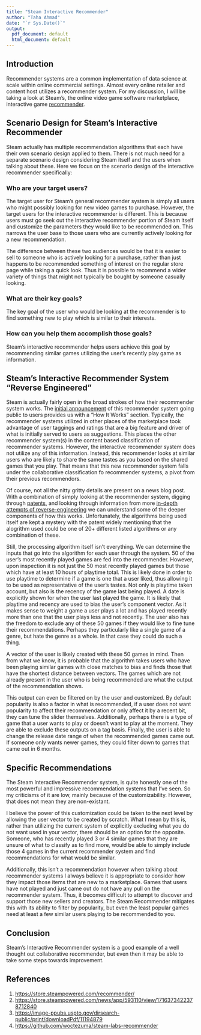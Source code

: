 ---
title: "Steam Interactive Recommender"
author: "Taha Ahmad"
date: "`r Sys.Date()`"
output:
  pdf_document: default
  html_document: default
---

## Introduction

Recommender systems are a common implementation of data science at scale within online commercial settings. Almost every online retailer and content host utilizes a recommender system. For my discussion, I will be taking a look at Steam's, the online video game software marketplace, interactive game [recommender](https://store.steampowered.com/recommender).

## Scenario Design for Steam's Interactive Recommender

Steam actually has multiple recommendation algorithms that each have their own scenario design applied to them. There is not much need for a separate scenario design considering Steam itself and the users when talking about these. Here we focus on the scenario design of the interactive recommender specifically:

### Who are your target users?

The target user for Steam's general recommender system is simply all users who might possibly looking for new video games to purchase. However, the target users for the interactive recommender is different. This is because users must go seek out the interactive recommender portion of Steam itself and customize the parameters they would like to be recommended on. This narrows the user base to those users who are currently actively looking for a new recommendation. 

The difference between these two audiences would be that it is easier to sell to someone who is actively looking for a purchase, rather than just happens to be recommended something of interest on the regular store page while taking a quick look. Thus it is possible to recommend a wider variety of things that might not typically be bought by someone casually looking.

### What are their key goals?

The key goal of the user who would be looking at the recommender is to find something new to play which is similar to their interests.

### How can you help them accomplish those goals?

Steam's interactive recommender helps users achieve this goal by recommending similar games utilizing the user's recently play game as information.

## Steam's Interactive Recommender System "Reverse Engineered"

Steam is actually fairly open in the broad strokes of how their recommender system works. The [initial announcement](https://store.steampowered.com/news/app/593110/view/1716373422378712840) of this recommender system going public to users provides us with a "How It Works" section. Typically, the recommender systems utilized in other places of the marketplace took advantage of user taggings and ratings that are a big feature and driver of what is initially served to users as suggestions. This places the other recommender system(s) in the content based classification of recommender systems. However, the interactive recommender system does not utilize any of this information. Instead, this recommender looks at similar users who are likely to share the same tastes as you based on the shared games that you play. That means that this new recommender system falls under the collaborative classification fo recommender systems, a pivot from their previous recommendors.

Of course, not all the nitty gritty details are present on a news blog post. With a combination of simply looking at the recommender system, digging through [patents](https://image-ppubs.uspto.gov/dirsearch-public/print/downloadPdf/11194879), and looking through information from more [in-depth attempts of reverse-engineering](https://github.com/woctezuma/steam-labs-recommender) we can understand some of the deeper components of how this works. Unfortunately, the algorithms being used itself are kept a mystery with the patent widely mentioning that the alogrithm used could be one of 20+ different listed algorithms or any combination of these.

Still, the processing algorithm itself isn't everything. We can determine the inputs that go into the algorithm for each user through the system. 50 of the user's most recently played games are fed into the recommender. However, upon inspection it is not just the 50 most recently played games but those which have at least 10 hours of playtime total. This is likely done in order to use playtime to determine if a game is one that a user liked, thus allowing it to be used as representative of the user's tastes. Not only is playtime taken account, but also is the recency of the game last being played. A date is explicitly shown for when the user last played the game. It is likely that playtime and recency are used to bias the user's component vector. As it makes sense to weight a game a user plays a lot and has played recently more than one that the user plays less and not recently. The user also has the freedom to exclude any of these 50 games if they would like to fine tune their recommendations. Perhaps they particularly like a single game of a genre, but hate the genre as a whole. In that case they could do such a thing. 

A vector of the user is likely created with these 50 games in mind. Then from what we know, it is probable that the algorithm takes users who have been playing similar games with close matches to bias and finds those that have the shortest distance between vectors. The games which are not already present in the user who is being recommended are what the output of the recommendation shows. 

This output can even be filtered on by the user and customized. By default popularity is also a factor in what is recommended, if a user does not want popularity to affect their recommendation or only affect it by a recent bit, they can tune the slider themselves. Additionally, perhaps there is a type of game that a user wants to play or doesn't want to play at the moment. They are able to exclude these outputs on a tag basis. Finally, the user is able to change the release date range of when the recommended games came out. If someone only wants newer games, they could filter down to games that came out in 6 months.

## Specific Recommendations

The Steam Interactive Recommender system, is quite honestly one of the most powerful and impressive recommendation systems that I've seen. So my criticisms of it are low, mainly because of the customizability. However, that does not mean they are non-existant.

I believe the power of this customization could be taken to the next level by allowing the user vector to be created by scratch. What I mean by this is, rather than utilizing the current system of explicitly excluding what you do not want used in your vector, there should be an option for the opposite. Someone, who has recently played 3 or 4 similar games that they are unsure of what to classify as to find more, would be able to simply include those 4 games in the current recommender system and find recommendations for what would be similar.

Additionally, this isn't a recommendation however when talking about recommender systems I always believe it is appropriate to consider how they impact those items that are new to a marketplace. Games that users have not played and just came out do not have any pull on the recommender system. Thus, it becomes difficult to attempt to discover and support those new sellers and creators. The Steam Recommender mitigates this with its ability to filter by popularity, but even the least popular games need at least a few similar users playing to be recommended to you.

## Conclusion

Steam's Interactive Recommender system is a good example of a well thought out collaborative recommender, but even then it may be able to take some steps towards improvement.

## References

1)  <https://store.steampowered.com/recommender/>
2)  <https://store.steampowered.com/news/app/593110/view/1716373422378712840>
3)  <https://image-ppubs.uspto.gov/dirsearch-public/print/downloadPdf/11194879>
4)  <https://github.com/woctezuma/steam-labs-recommender>

